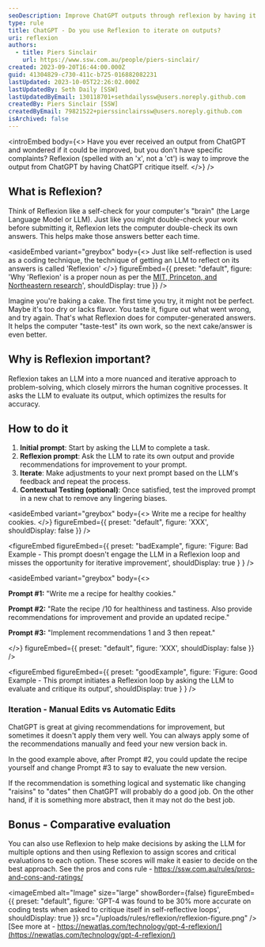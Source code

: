 ```yaml
---
seoDescription: Improve ChatGPT outputs through reflexion by having it critique itself, enhancing accuracy and iteration.
type: rule
title: ChatGPT - Do you use Reflexion to iterate on outputs?
uri: reflexion
authors:
  - title: Piers Sinclair
    url: https://www.ssw.com.au/people/piers-sinclair/
created: 2023-09-20T16:44:00.000Z
guid: 41304829-c730-411c-b725-016882082231
lastUpdated: 2023-10-05T22:26:02.000Z
lastUpdatedBy: Seth Daily [SSW]
lastUpdatedByEmail: 130118701+sethdailyssw@users.noreply.github.com
createdBy: Piers Sinclair [SSW]
createdByEmail: 79821522+pierssinclairssw@users.noreply.github.com
isArchived: false
---
```


<introEmbed
  body={<>
Have you ever received an output from ChatGPT and wondered if it could be improved, but you don't have specific complaints? Reflexion (spelled with an 'x', not a 'ct') is way to improve the output from ChatGPT by having ChatGPT critique itself.
  </>}
/>
## What is Reflexion?

Think of Reflexion like a self-check for your computer's "brain" (the Large Language Model or LLM). Just like you might double-check your work before submitting it, Reflexion lets the computer double-check its own answers. This helps make those answers better each time.

<asideEmbed
  variant="greybox"
  body={<>
    Just like self-reflection is used as a coding technique, the technique of getting an LLM to reflect on its answers is called 'Reflexion'
  </>}
  figureEmbed={{
    preset: "default",
    figure: 'Why \'Reflexion\' is a proper noun as per the [MIT, Princeton, and Northeastern research](https://arxiv.org/pdf/2303.11366.pdf)',
    shouldDisplay: true
  }}
/>

Imagine you're baking a cake. The first time you try, it might not be perfect. Maybe it's too dry or lacks flavor. You taste it, figure out what went wrong, and try again. That's what Reflexion does for computer-generated answers. It helps the computer "taste-test" its own work, so the next cake/answer is even better.

## Why is Reflexion important?

Reflexion takes an LLM into a more nuanced and iterative approach to problem-solving, which closely mirrors the human cognitive processes. It asks the LLM to evaluate its output, which optimizes the results for accuracy.

## How to do it

1. **Initial prompt**: Start by asking the LLM to complete a task.
2. **Reflexion prompt**: Ask the LLM to rate its own output and provide recommendations for improvement to your prompt.
3. **Iterate**: Make adjustments to your next prompt based on the LLM's feedback and repeat the process.
4. **Contextual Testing (optional)**: Once satisfied, test the improved prompt in a new chat to remove any lingering biases.

<asideEmbed
  variant="greybox"
  body={<>
    Write me a recipe for healthy cookies.
  </>}
  figureEmbed={{
    preset: "default",
    figure: 'XXX',
    shouldDisplay: false
  }}
/>

<figureEmbed figureEmbed={{
  preset: "badExample",
  figure: 'Figure: Bad Example - This prompt doesn\'t engage the LLM in a Reflexion loop and misses the opportunity for iterative improvement',
  shouldDisplay: true
} } />


<asideEmbed
  variant="greybox"
  body={<>
    
**Prompt #1:** "Write me a recipe for healthy cookies."

**Prompt #2:** "Rate the recipe /10 for healthiness and tastiness. Also provide recommendations for improvement and provide an updated recipe."

**Prompt #3:** "Implement recommendations 1 and 3 then repeat."

  </>}
  figureEmbed={{
    preset: "default",
    figure: 'XXX',
    shouldDisplay: false
  }}
/>

<figureEmbed figureEmbed={{
  preset: "goodExample",
  figure: 'Figure: Good Example - This prompt initiates a Reflexion loop by asking the LLM to evaluate and critique its output',
  shouldDisplay: true
} } />


### Iteration - Manual Edits vs Automatic Edits

ChatGPT is great at giving recommendations for improvement, but sometimes it doesn't apply them very well. You can always apply some of the recommendations manually and feed your new version back in.

In the good example above, after Prompt #2, you could update the recipe yourself and change Prompt #3 to say to evaluate the new version.

If the recommendation is something logical and systematic like changing "raisins" to "dates" then ChatGPT will probably do a good job.
On the other hand, if it is something more abstract, then it may not do the best job.

## Bonus - Comparative evaluation

You can also use Reflexion to help make decisions by asking the LLM for multiple options and then using Reflexion to assign scores and critical evaluations to each option. These scores will make it easier to decide on the best approach. See the pros and cons rule - https://ssw.com.au/rules/pros-and-cons-and-ratings/


<imageEmbed
  alt="Image"
  size="large"
  showBorder={false}
  figureEmbed={{
    preset: "default",
    figure: 'GPT-4 was found to be 30% more accurate on coding tests when asked to critique itself in self-reflective loops',
    shouldDisplay: true
  }}
  src="/uploads/rules/reflexion/reflexion-figure.png"
/>
[See more at - https://newatlas.com/technology/gpt-4-reflexion/](https://newatlas.com/technology/gpt-4-reflexion/)
